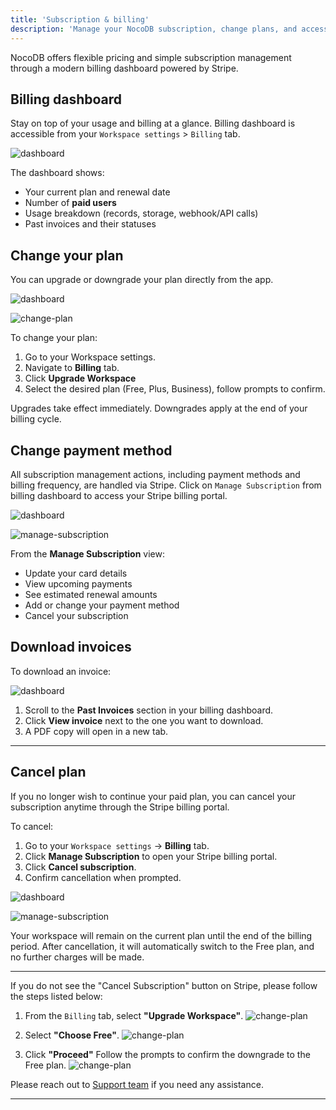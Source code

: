 ```yaml
---
title: 'Subscription & billing'
description: 'Manage your NocoDB subscription, change plans, and access billing information easily.'
---
```


NocoDB offers flexible pricing and simple subscription management through a modern billing dashboard powered by Stripe.

## Billing dashboard

Stay on top of your usage and billing at a glance. Billing dashboard is accessible from your `Workspace settings` > `Billing` tab.

![dashboard](/img/v2/workspace/billing-dashboard.png)

The dashboard shows:

- Your current plan and renewal date
- Number of **paid users**
- Usage breakdown (records, storage, webhook/API calls)
- Past invoices and their statuses


## Change your plan

You can upgrade or downgrade your plan directly from the app.

![dashboard](/img/v2/workspace/billing-dashboard-2.png)

![change-plan](/img/v2/workspace/change-plan.png)

To change your plan:

1. Go to your Workspace settings.
2. Navigate to **Billing** tab.
3. Click **Upgrade Workspace**
4. Select the desired plan (Free, Plus, Business), follow prompts to confirm.

<Callout type="info">Upgrades take effect immediately. Downgrades apply at the end of your billing cycle.</Callout>


## Change payment method

All subscription management actions, including payment methods and billing frequency, are handled via Stripe. Click on `Manage Subscription` from billing dashboard to access your Stripe billing portal.

![dashboard](/img/v2/workspace/billing-dashboard-3.png)

![manage-subscription](/img/v2/workspace/manage-subscription.png)

From the **Manage Subscription** view:

- Update your card details
- View upcoming payments
- See estimated renewal amounts
- Add or change your payment method
- Cancel your subscription


## Download invoices

To download an invoice:

![dashboard](/img/v2/workspace/billing-dashboard-4.png)

1. Scroll to the **Past Invoices** section in your billing dashboard.
2. Click **View invoice** next to the one you want to download.
3. A PDF copy will open in a new tab.

---

## Cancel plan

If you no longer wish to continue your paid plan, you can cancel your subscription anytime through the Stripe billing portal.

To cancel:

1. Go to your `Workspace settings` → **Billing** tab.
2. Click **Manage Subscription** to open your Stripe billing portal.
3. Click **Cancel subscription**.
4. Confirm cancellation when prompted.

![dashboard](/img/v2/workspace/billing-dashboard-3.png)

![manage-subscription](/img/v2/workspace/cancel-subscription.png)

<Callout type="info">Your workspace will remain on the current plan until the end of the billing period. After cancellation, it will automatically switch to the Free plan, and no further charges will be made.</Callout>

---

If you do not see the "Cancel Subscription" button on Stripe, please follow the steps listed below:

1. From the `Billing` tab, select **"Upgrade Workspace"**.
![change-plan](/img/v2/workspace/cancel-plan-2_1.png)

2. Select **"Choose Free"**.
![change-plan](/img/v2/workspace/cancel-plan-2_2.png)

3. Click **"Proceed"** Follow the prompts to confirm the downgrade to the Free plan.
![change-plan](/img/v2/workspace/cancel-plan-2_3.png)

Please reach out to [Support team](mailto:support@nocodb.com) if you need any assistance.

---
